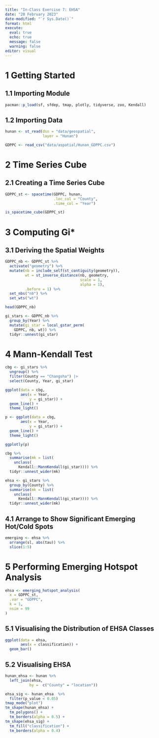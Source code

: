 ```yaml
---
title: "In-Class Exercise 7: EHSA"
date: "20 February 2023"
date-modified: "`r Sys.Date()`"
format: html
execute:
  eval: true
  echo: true
  message: false
  warning: false
editor: visual
---
```


# 1 Getting Started

## 1.1 Importing Module

```r
pacman::p_load(sf, sfdep, tmap, plotly, tidyverse, zoo, Kendall)
```

## 1.2 Importing Data

```r
hunan <- st_read(dsn = "data/geospatial", 
                 layer = "Hunan")
```

```r
GDPPC <- read_csv("data/aspatial/Hunan_GDPPC.csv")
```

# 2 Time Series Cube

## 2.1 Creating a Time Series Cube

```r
GDPPC_st <- spacetime(GDPPC, hunan,
                      .loc_col = "County",
                      .time_col = "Year")
```

```r
is_spacetime_cube(GDPPC_st)
```

# 3 Computing Gi\*

## 3.1 Deriving the Spatial Weights

```r
GDPPC_nb <- GDPPC_st %>%
  activate("geometry") %>%
  mutate(nb = include_self(st_contiguity(geometry)),
         wt = st_inverse_distance(nb, geometry,
                                  scale = 1,
                                  alpha = 1),
         .before = 1) %>%
  set_nbs("nb") %>%
  set_wts("wt")
```

```r
head(GDPPC_nb)
```

```r
gi_stars <- GDPPC_nb %>%
  group_by(Year) %>%
  mutate(gi_star = local_gstar_perm(
    GDPPC, nb, wt)) %>%
  tidyr::unnest(gi_star)
```

# 4 Mann-Kendall Test

```r
cbg <- gi_stars %>% 
  ungroup() %>% 
  filter(County == "Changsha") |> 
  select(County, Year, gi_star)
```

```r
ggplot(data = cbg, 
       aes(x = Year, 
           y = gi_star)) +
  geom_line() +
  theme_light()
```

```r
p <- ggplot(data = cbg, 
       aes(x = Year, 
           y = gi_star)) +
  geom_line() +
  theme_light()

ggplotly(p)
```

```r
cbg %>%
  summarise(mk = list(
    unclass(
      Kendall::MannKendall(gi_star)))) %>% 
  tidyr::unnest_wider(mk)
```

```r
ehsa <- gi_stars %>%
  group_by(County) %>%
  summarise(mk = list(
    unclass(
      Kendall::MannKendall(gi_star)))) %>%
  tidyr::unnest_wider(mk)
```

## 4.1 Arrange to Show Significant Emerging Hot/Cold Spots

```r
emerging <- ehsa %>% 
  arrange(sl, abs(tau)) %>% 
  slice(1:5)
```

# 5 Performing Emerging Hotspot Analysis

```r
ehsa <- emerging_hotspot_analysis(
  x = GDPPC_st, 
  .var = "GDPPC", 
  k = 1, 
  nsim = 99
)
```

## 5.1 Visualising the Distribution of EHSA Classes

```r
ggplot(data = ehsa,
       aes(x = classification)) +
  geom_bar()
```

## 5.2 Visualising EHSA

```r
hunan_ehsa <- hunan %>%
  left_join(ehsa,
           by =  c("County" = "location"))
```

```r
ehsa_sig <- hunan_ehsa  %>%
  filter(p_value < 0.05)
tmap_mode("plot")
tm_shape(hunan_ehsa) +
  tm_polygons() +
  tm_borders(alpha = 0.5) +
tm_shape(ehsa_sig) +
  tm_fill("classification") + 
  tm_borders(alpha = 0.4)
```
